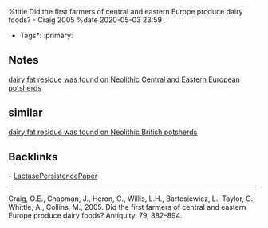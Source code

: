 %title Did the first farmers of central and eastern Europe produce dairy foods? - Craig 2005
%date 2020-05-03 23:59

*Tags*: :primary:

== Notes ==

[[125-dairy_fat_residue_was_found_on_neolithic_central_and_eastern_european_potsherds|dairy fat residue was found on Neolithic Central and Eastern European potsherds]]


== similar ==
[[121-dairy_fat_residue_was_found_on_neolithic_british_potsherds|dairy fat residue was found on Neolithic British potsherds]]

== Backlinks ==

- [[LactasePersistencePaper|LactasePersistencePaper]]

----
Craig, O.E., Chapman, J., Heron, C., Willis, L.H., Bartosiewicz, L., Taylor, G., Whittle, A., Collins, M., 2005. Did the first farmers of central and eastern Europe produce dairy foods? Antiquity. 79, 882–894.


